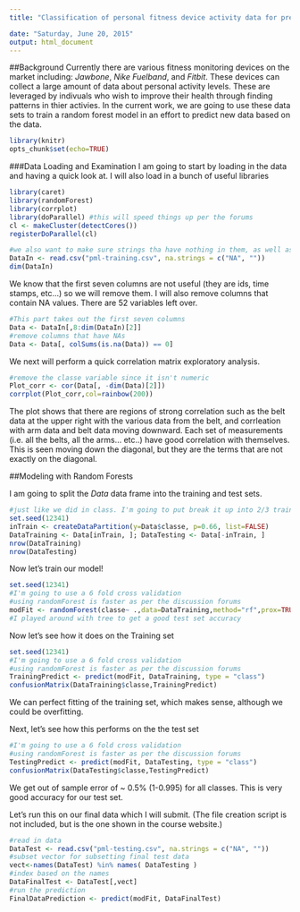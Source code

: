 ```yaml
---
title: "Classification of personal fitness device activity data for prediction"

date: "Saturday, June 20, 2015"
output: html_document
---
```


##Background
Currently there are various fitness monitoring devices on the market including: *Jawbone*, *Nike Fuelband*, and *Fitbit*. These devices can collect a large amount of data about personal activity levels. These are leveraged by indivuals who wish to improve their health through finding patterns in thier activies. In the current work, we are going to use these data sets to train a random forest model in an effort to predict new data based on the data.


```r
library(knitr)
opts_chunk$set(echo=TRUE)
```

###Data Loading and Examination 
I am going to start by loading in the data and having a quick look at. I will also load in a bunch of useful libraries

```r

library(caret)
library(randomForest)
library(corrplot)
library(doParallel) #this will speed things up per the forums
cl <- makeCluster(detectCores())
registerDoParallel(cl)
```

```r
#we also want to make sure strings tha have nothing in them, as well as NA are considers NAs
DataIn <- read.csv("pml-training.csv", na.strings = c("NA", ""))
dim(DataIn)

```

We know that the first seven columns are not useful (they are ids, time stamps, etc...) so we will remove them. I will also remove columns that contain NA values. There are 52 variables left over.
```r

#This part takes out the first seven columns
Data <- DataIn[,8:dim(DataIn)[2]] 
#remove columns that have NAs
Data <- Data[, colSums(is.na(Data)) == 0]
```

We next will perform a quick correlation matrix exploratory analysis. 

```r
#remove the classe variable since it isn't numeric
Plot_corr <- cor(Data[, -dim(Data)[2]])
corrplot(Plot_corr,col=rainbow(200))
```

The plot shows that there are regions of strong correlation such as the belt data at the upper right with the various data from the belt, and corrleation with arm data and belt data moving downward. Each set of measurements (i.e. all the belts, all the arms... etc..) have good correlation with themselves. This is seen moving down the diagonal, but they are the terms that are not exactly on the diagonal.

##Modeling with Random Forests

I am going to split the *Data* data frame into the training and test sets.
```r

#just like we did in class. I'm going to put break it up into 2/3 training 1/3 test 
set.seed(12341)
inTrain <- createDataPartition(y=Data$classe, p=0.66, list=FALSE)
DataTraining <- Data[inTrain, ]; DataTesting <- Data[-inTrain, ]
nrow(DataTraining)
nrow(DataTesting)
```

Now let's train our model!
```r
set.seed(12341)
#I'm going to use a 6 fold cross validation
#using randomForest is faster as per the discussion forums
modFit <- randomForest(classe~ .,data=DataTraining,method="rf",prox=TRUE, trControl=trainControl(method = "cv", number = 6),ntree=150)
#I played around with tree to get a good test set accuracy
```

Now let's see how it does on the Training set
```r
set.seed(12341)
#I'm going to use a 6 fold cross validation
#using randomForest is faster as per the discussion forums
TrainingPredict <- predict(modFit, DataTraining, type = "class")
confusionMatrix(DataTraining$classe,TrainingPredict)
```

We can perfect fitting of the training set, which makes sense, although we could be overfitting.

Next, let's see how this performs on the the test set 
```r

#I'm going to use a 6 fold cross validation
#using randomForest is faster as per the discussion forums
TestingPredict <- predict(modFit, DataTesting, type = "class")
confusionMatrix(DataTesting$classe,TestingPredict)
```
We get out of sample error of ~ 0.5% (1-0.995) for all classes. This is very good accuracy for our test set. 

Let's run this on our final data which I will submit. (The file creation script is not included, but is the one shown in the course website.)
```r

#read in data
DataTest <- read.csv("pml-testing.csv", na.strings = c("NA", ""))
#subset vector for subsetting final test data
vect<-names(DataTest) %in% names( DataTesting )
#index based on the names
DataFinalTest <- DataTest[,vect]
#run the prediction
FinalDataPrediction <- predict(modFit, DataFinalTest)
```
